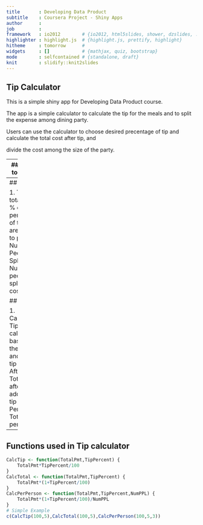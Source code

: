 ```yaml
---
title       : Developing Data Product
subtitle    : Coursera Project - Shiny Apps
author      : 
job         : 
framework   : io2012        # {io2012, html5slides, shower, dzslides, ...}
highlighter : highlight.js  # {highlight.js, prettify, highlight}
hitheme     : tomorrow      # 
widgets     : []            # {mathjax, quiz, bootstrap}
mode        : selfcontained # {standalone, draft}
knit        : slidify::knit2slides
---
```


## Tip Calculator

This is a simple shiny app for Developing Data Product course.  

The app is a simple calculator to calculate the tip for the meals and to split the expense among dining party.

Users can use the calculator to choose desired precentage of tip and calculate the total cost after tip, and

divide the cost among the size of the party.  

---
## Where to find it?


https://lcindy.shinyapps.io/lcindy_shiny/

---
## Inputs

1. Total: total bill  
2. % of Tip: percentage of tips you are willing to pay  
3. Number of People to Split: Number of people to split the cost  


## Outputs

1. Calculated Tip: Tips calculated based on the total and % of tip  
2. Total After Tip:  Total bill after adding the tip  
3. Per Peron: Total cost per person   

---

## Functions used in Tip calculator
```r
CalcTip <- function(TotalPmt,TipPercent) {
    TotalPmt*TipPercent/100
}
CalcTotal <- function(TotalPmt,TipPercent) {
    TotalPmt*(1+TipPercent/100)
}
CalcPerPerson <- function(TotalPmt,TipPercent,NumPPL) {
    TotalPmt*(1+TipPercent/100)/NumPPL
}
# Simple Example
c(CalcTip(100,5),CalcTotal(100,5),CalcPerPerson(100,5,3))
```
